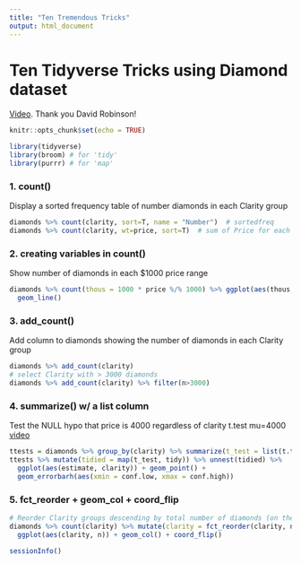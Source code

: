 ```yaml
---
title: "Ten Tremendous Tricks"
output: html_document
---
```


# Ten Tidyverse Tricks using Diamond dataset
[Video](https://www.youtube.com/watch?v=NDHSBUN_rVU). Thank you David Robinson!

```r
knitr::opts_chunk$set(echo = TRUE)
```

```r
library(tidyverse)
library(broom) # for 'tidy'
library(purrr) # for 'map'
```

### 1. count()
Display a sorted frequency table of number diamonds in each Clarity group

```r
diamonds %>% count(clarity, sort=T, name = "Number")  # sortedfreq
diamonds %>% count(clarity, wt=price, sort=T)  # sum of Price for each Clarity group
```

### 2. creating variables in count()
Show number of diamonds in each $1000 price range

```r
diamonds %>% count(thous = 1000 * price %/% 1000) %>% ggplot(aes(thous, n)) +
  geom_line()
```

### 3. add_count()
Add column to diamonds showing the number of diamonds in each Clarity group

```r
diamonds %>% add_count(clarity)
# select Clarity with > 3000 diamonds
diamonds %>% add_count(clarity) %>% filter(n>3000)
```

### 4. summarize() w/ a list column
Test the NULL hypo that price is 4000 regardless of clarity  t.test mu=4000 [video](https://youtu.be/NDHSBUN_rVU?t=576)

```r
ttests = diamonds %>% group_by(clarity) %>% summarize(t_test = list(t.test(price, mu=4000)))
ttests %>% mutate(tidied = map(t_test, tidy)) %>% unnest(tidied) %>%
  ggplot(aes(estimate, clarity)) + geom_point() +
  geom_errorbarh(aes(xmin = conf.low, xmax = conf.high))
```

### 5. fct_reorder + geom_col + coord_flip

```r
# Reorder Clarity groups descending by total number of diamonds (on the fly!)
diamonds %>% count(clarity) %>% mutate(clarity = fct_reorder(clarity, n)) %>% 
  ggplot(aes(clarity, n)) + geom_col() + coord_flip()
```



```r
sessionInfo()
```


